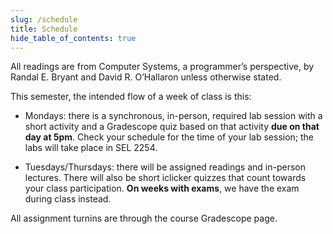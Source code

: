 ```yaml
---
slug: /schedule
title: Schedule
hide_table_of_contents: true
---
```



All readings are from Computer Systems, a programmer’s perspective, by Randal E. Bryant and David R.
O’Hallaron unless otherwise stated.

This semester, the intended flow of a week of class is this:

*  Mondays: there is a synchronous, in-person, required lab session with a short
activity and a Gradescope quiz based on that activity **due on that day at
5pm**. Check your schedule for the time of your lab session; the labs will take
place in SEL 2254.

*  Tuesdays/Thursdays: there will be assigned readings and in-person lectures. There will also be
short iclicker quizzes that count towards your class participation.
   **On weeks with exams**, we have the exam during class instead.

All assignment turnins are through the course Gradescope page.


<Schedule />
